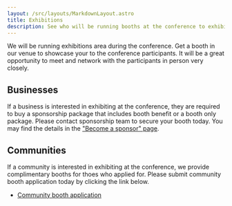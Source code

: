 ```yaml
---
layout: /src/layouts/MarkdownLayout.astro
title: Exhibitions
description: See who will be running booths at the conference to exhibit their works.
---
```


We will be running exhibitions area during the conference. Get a booth in our venue to showcase your to the conference participants.
It will be a great opportunity to meet and network with the participants in person very closely.

## Businesses
If a business is interested in exhibiting at the conference, they are required to buy a sponsorship package that includes booth benefit or a booth only package.
Please contact sponsorship team to secure your booth today. You may find the details in the ["Become a sponsor" page](https://2025.ubucon.asia/sponsors/become-a-sponsor/).

## Communities
If a community is interested in exhibiting at the conference, we provide complimentary booths for thoes who applied for.
Please submit community booth application today by clicking the link below.

- [Community booth application](https://docs.google.com/forms/d/e/1FAIpQLSembUqDtFDsd_fhADagrert6tT9-r98yzLWz6BuJ7mQkKoaKw/viewform?usp=header)